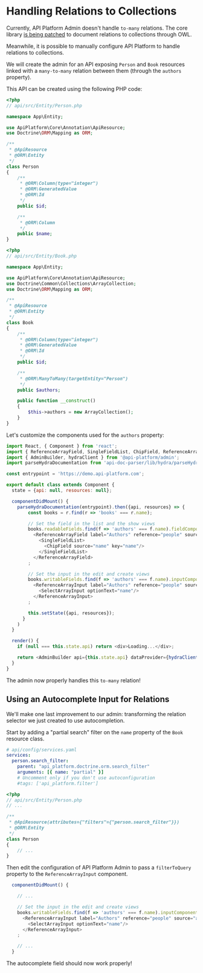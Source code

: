 # Handling Relations to Collections

Currently, API Platform Admin doesn't handle `to-many` relations. The core library [is being patched](https://github.com/api-platform/core/pull/1189)
to document relations to collections through OWL.

Meanwhile, it is possible to manually configure API Platform to handle relations to collections.

We will create the admin for an API exposing `Person` and `Book` resources linked with a `many-to-many`
relation between them (through the `authors` property).

This API can be created using the following PHP code:

```php
<?php
// api/src/Entity/Person.php

namespace App\Entity;

use ApiPlatform\Core\Annotation\ApiResource;
use Doctrine\ORM\Mapping as ORM;

/**
 * @ApiResource
 * @ORM\Entity
 */
class Person
{
    /**
     * @ORM\Column(type="integer")
     * @ORM\GeneratedValue
     * @ORM\Id
     */
    public $id;

    /**
     * @ORM\Column
     */
    public $name;
}
```

```php
<?php
// api/src/Entity/Book.php

namespace App\Entity;

use ApiPlatform\Core\Annotation\ApiResource;
use Doctrine\Common\Collections\ArrayCollection;
use Doctrine\ORM\Mapping as ORM;

/**
 * @ApiResource
 * @ORM\Entity
 */
class Book
{
    /**
     * @ORM\Column(type="integer")
     * @ORM\GeneratedValue
     * @ORM\Id
     */
    public $id;

    /**
     * @ORM\ManyToMany(targetEntity="Person")
     */
    public $authors;

    public function __construct()
    {
        $this->authors = new ArrayCollection();
    }
}
```

Let's customize the components used for the `authors` property:

```javascript
import React, { Component } from 'react';
import { ReferenceArrayField, SingleFieldList, ChipField, ReferenceArrayInput, SelectArrayInput } from 'react-admin';
import { AdminBuilder, hydraClient } from '@api-platform/admin';
import parseHydraDocumentation from 'api-doc-parser/lib/hydra/parseHydraDocumentation';

const entrypoint = 'https://demo.api-platform.com';

export default class extends Component {
  state = {api: null, resources: null};

  componentDidMount() {
    parseHydraDocumentation(entrypoint).then({api, resources} => {
        const books = r.find(r => 'books' === r.name);

        // Set the field in the list and the show views
        books.readableFields.find(f => 'authors' === f.name).fieldComponent =
          <ReferenceArrayField label="Authors" reference="people" source="authors" key="authors">
            <SingleFieldList>
              <ChipField source="name" key="name"/>
            </SingleFieldList>
          </ReferenceArrayField>
        ;

        // Set the input in the edit and create views
        books.writableFields.find(f => 'authors' === f.name).inputComponent =
          <ReferenceArrayInput label="Authors" reference="people" source="authors" key="authors">
            <SelectArrayInput optionText="name"/>
          </ReferenceArrayInput>
        ;

        this.setState({api, resources});
      }
    )
  }

  render() {
    if (null === this.state.api) return <div>Loading...</div>;

    return <AdminBuilder api={this.state.api} dataProvider={hydraClient({entrypoint: entrypoint, resources: this.state.resources})}/>
  }
}
```

The admin now properly handles this `to-many` relation!

## Using an Autocomplete Input for Relations

We'll make one last improvement to our admin: transforming the relation selector we just created to use autocompletion.

Start by adding a "partial search" filter on the `name` property of the `Book` resource class.

```yaml
# api/config/services.yaml
services:
  person.search_filter:
    parent: "api_platform.doctrine.orm.search_filter"
    arguments: [{ name: "partial" }]
    # Uncomment only if you don't use autoconfiguration
    #tags: ['api_platform.filter']
```

```php
<?php
// api/src/Entity/Person.php
// ...

/**
 * @ApiResource(attributes={"filters"={"person.search_filter"}})
 * @ORM\Entity
 */
class Person
{
    // ...
}
```

Then edit the configuration of API Platform Admin to pass a `filterToQuery` property to the `ReferenceArrayInput` component.

```javascript
  componentDidMount() {

    // ...

    // Set the input in the edit and create views
    books.writableFields.find(f => 'authors' === f.name).inputComponent =
      <ReferenceArrayInput label="Authors" reference="people" source="authors" key="authors" filterToQuery={searchText => ({ name: searchText })}>
        <SelectArrayInput optionText="name"/>
      </ReferenceArrayInput>
    ;

    // ...
  }
```

The autocomplete field should now work properly!
